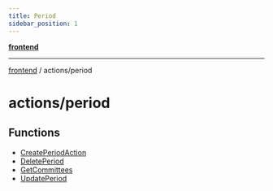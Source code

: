 ```yaml
---
title: Period
sidebar_position: 1
---
```


[**frontend**](./period/../..)

***

[frontend](./period/../..) / actions/period

# actions/period

## Functions

- [CreatePeriodAction](./period/functions/CreatePeriodAction)
- [DeletePeriod](./period/functions/DeletePeriod)
- [GetCommittees](./period/functions/GetCommittees)
- [UpdatePeriod](./period/functions/UpdatePeriod)

